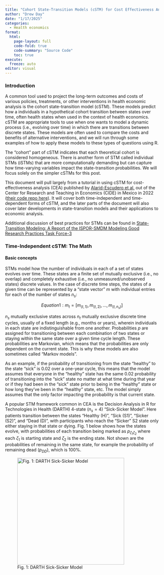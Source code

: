 ```yaml
---
title: "Cohort State-Transition Models (cSTM) for Cost Effectiveness Analysis"
author: "Drew Day"
date: "1/17/2025"
categories:
  - Health economics
format: 
  html: 
    page-layout: full
    code-fold: true
    code-summary: "Source Code"
    toc: true
execute:
  freeze: auto
editor: visual
---
```


### Introduction

A common tool used to project the long-term outcomes and costs of various policies, treatments, or other interventions in health economic analysis is the cohort state-transition model (cSTM). These models predict how a individuals in a hypothetical cohort transition between states over time, often health states when used in the context of health economics. cSTM are appropriate tools to use when one wants to model a dynamic process (i.e., evolving over time) in which there are transitions between discrete states. These models are often used to compare the costs and benefits of alternative interventions, and we will run through some examples of how to apply these models to these types of questions using R.

The "cohort" part of cSTM indicates that each theoretical cohort is considered homogeneous. There is another form of STM called individual STMs (iSTMs) that are more computationally demanding but can capture how time-varying variables impact the state-transition probabilities. We will focus solely on the simpler cSTMs for this post.

This document will pull largely from a tutorial in using cSTM for cost-effectiveness analysis (CEA) published by [Alarid-Escudero et al.](https://journals.sagepub.com/doi/10.1177/0272989X221103163) out of the Center for Research and Teaching in Economics (CIDE) in Mexico in 2022 ([their code repo here](https://github.com/DARTH-git/cohort-modeling-tutorial-intro/tree/main)). It will cover both time-independent and time-dependent forms of cSTM, and the later parts of the document will also cover later developments in state-transition models and their applications to economic analysis.

Additional discussion of best practices for STMs can be found in [State-Transition Modeling: A Report of the ISPOR-SMDM Modeling Good Research Practices Task Force-3](https://www.ispor.org/docs/default-source/resources/outcomes-research-guidelines-index/state-transition_modeling-3.pdf?sfvrsn=c71c04a_0)

### Time-Independent cSTM: The Math

#### Basic concepts

STMs model how the number of individuals in each of a set of states evolves over time. These states are a finite set of mutually exclusive (i.e., no overlap) and completely exhaustive (i.e., no unmeasured/unobserved states) discrete values. In the case of discrete time steps, the states of a given time can be represented by a "state vector" $m$ with individual entries for each of the number of states $n_s$:

$$Equation 1: m_t=[m_{(t, 1)}, m_{(t, 2)}, ..., m_{(t, n_s)}]$$



$n_s$ mutually exclusive states across $n_t$ mutually exclusive discrete time cycles, usually of a fixed length (e.g., months or years), wherein individuals in each state are indistinguishable from one another. Probabilities $p$ are assigned for transitioning between each combination of two states or staying within the same state over a given time cycle length. These probabilities are Markovian, which means that the probabilities are only dependent on the current state. This is why these models are also sometimes called "Markov models".

As an example, if the probability of transitioning from the state "healthy" to the state "sick" is 0.02 over a one-year cycle, this means that the model assumes that everyone in the "healthy" state has the same 0.02 probability of transitioning into the "sick" state no matter at what time during that year or if they had been in the "sick" state prior to being in the "healthy" state or how long they've been in the "healthy" state, etc. The model simply assumes that the only factor impacting the probability is that current state.

A popular STM framework common in CEA is the Decision Analysis in R for Technologies in Health (DARTH) 4-state ($n_s=4$) "Sick-Sicker Model". Here patients transition between the states "Healthy (H)", "Sick (S1)", "Sicker (S2)", and "Dead (D)", with participants who reach the "Sicker" S2 state only either staying in that state or dying. Fig. 1 below shows how the states evolve, with probabilities of each transition being marked as $p_{\zeta_1\zeta_2}$ where each $\zeta_1$ is starting state and $\zeta_2$ is the ending state. Not shown are the probabilities of remaining in the same state, for example the probability of remaining dead ($p_{DD}$), which is 100%. 

![Fig. 1: DARTH Sick-Sicker Model](img/Sick-Sicker.png){width="650," height="350"}

